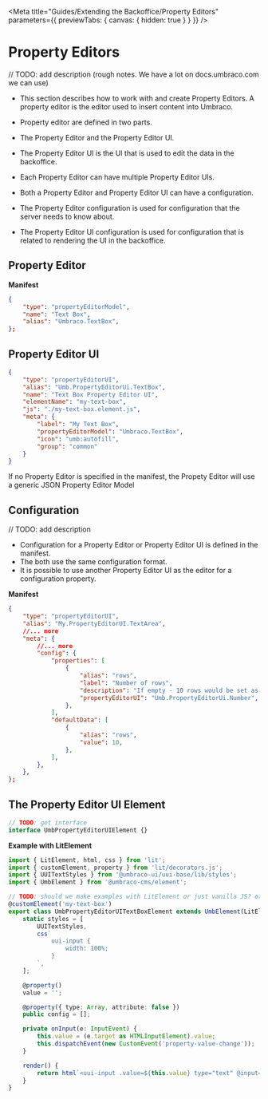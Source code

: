 
<Meta
	title="Guides/Extending the Backoffice/Property Editors"
	parameters={{ previewTabs: { canvas: { hidden: true } } }}
/>

# Property Editors

// TODO: add description
(rough notes. We have a lot on docs.umbraco.com we can use)

- This section describes how to work with and create Property Editors. A property editor is the editor used to insert content into Umbraco.
- Property editor are defined in two parts.
- The Property Editor and the Property Editor UI.
- The Property Editor UI is the UI that is used to edit the data in the backoffice.
- Each Property Editor can have multiple Property Editor UIs.

- Both a Property Editor and Property Editor UI can have a configuration.
- The Property Editor configuration is used for configuration that the server needs to know about.
- The Property Editor UI configuration is used for configuration that is related to rendering the UI in the backoffice.

## Property Editor

**Manifest**

```json
{
	"type": "propertyEditorModel",
	"name": "Text Box",
	"alias": "Umbraco.TextBox",
};
```

## Property Editor UI

```json
{
	"type": "propertyEditorUI",
	"alias": "Umb.PropertyEditorUi.TextBox",
	"name": "Text Box Property Editor UI",
	"elementName": "my-text-box",
	"js": "./my-text-box.element.js",
	"meta": {
		"label": "My Text Box",
		"propertyEditorModel": "Umbraco.TextBox",
		"icon": "umb:autofill",
		"group": "common"
	}
}
```

If no Property Editor is specified in the manifest, the Propety Editor will use a generic JSON Property Editor Model

## Configuration

// TODO: add description

- Configuration for a Property Editor or Property Editor UI is defined in the manifest.
- The both use the same configuration format.
- It is possible to use another Property Editor UI as the editor for a configuration property.

**Manifest**

```json
{
	"type": "propertyEditorUI",
	"alias": "My.PropertyEditorUI.TextArea",
	//... more
	"meta": {
		//... more
		"config": {
			"properties": [
				{
					"alias": "rows",
					"label": "Number of rows",
					"description": "If empty - 10 rows would be set as the default value",
					"propertyEditorUI": "Umb.PropertyEditorUi.Number",
				},
			],
			"defaultData": [
				{
					"alias": "rows",
					"value": 10,
				},
			],
		},
	},
};
```

## The Property Editor UI Element

```ts
// TODO: get interface
interface UmbPropertyEditorUIElement {}
```

**Example with LitElement**

```ts
import { LitElement, html, css } from 'lit';
import { customElement, property } from 'lit/decorators.js';
import { UUITextStyles } from '@umbraco-ui/uui-base/lib/styles';
import { UmbElement } from '@umbraco-cms/element';

// TODO: should we make examples with LitElement or just vanilla JS? or should we have for more libraries?
@customElement('my-text-box')
export class UmbPropertyEditorUITextBoxElement extends UmbElement(LitElement) {
	static styles = [
		UUITextStyles,
		css`
			uui-input {
				width: 100%;
			}
		`,
	];

	@property()
	value = '';

	@property({ type: Array, attribute: false })
	public config = [];

	private onInput(e: InputEvent) {
		this.value = (e.target as HTMLInputElement).value;
		this.dispatchEvent(new CustomEvent('property-value-change'));
	}

	render() {
		return html`<uui-input .value=${this.value} type="text" @input=${this.onInput}></uui-input>`;
	}
}
```
